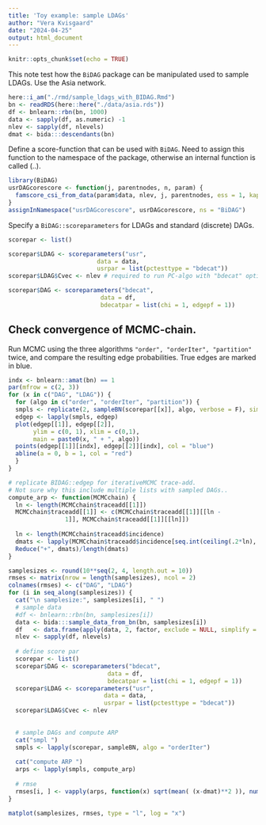 ```yaml
---
title: 'Toy example: sample LDAGs'
author: "Vera Kvisgaard"
date: "2024-04-25"
output: html_document
---
```


```r
knitr::opts_chunk$set(echo = TRUE)

```

This note test how the `BiDAG` package can be manipulated used to sample LDAGs. 
Use the Asia network. 

```r
here::i_am("./rmd/sample_ldags_with_BIDAG.Rmd")
bn <- readRDS(here::here("./data/asia.rds"))
df <- bnlearn::rbn(bn, 1000)
data <- sapply(df, as.numeric) -1
nlev <- sapply(df, nlevels)
dmat <- bida:::descendants(bn)
```

Define a score-function that can be used with `BiDAG`. 
Need to assign this function to the namespace of the package, otherwise an internal function is called (..).
```r
library(BiDAG)
usrDAGcorescore <- function(j, parentnodes, n, param) {
  famscore_csi_from_data(param$data, nlev, j, parentnodes, ess = 1, kappa = .5)
}
assignInNamespace("usrDAGcorescore", usrDAGcorescore, ns = "BiDAG")
```

Specify a `BiDAG::scoreparameters` for LDAGs and standard (discrete) DAGs.
```r
scorepar <- list()

scorepar$LDAG <- scoreparameters("usr", 
                         data = data,
                         usrpar = list(pctesttype = "bdecat"))
scorepar$LDAG$Cvec <- nlev # required to run PC-algo with "bdecat" options, in search for initial search space.

scorepar$DAG <- scoreparameters("bdecat", 
                          data = df,
                          bdecatpar = list(chi = 1, edgepf = 1))
```

## Check convergence of MCMC-chain. 
Run MCMC using the three algorithms `"order", "orderIter", "partition"` twice, and compare the resulting edge probabilities. True edges are marked in blue.
```r
indx <- bnlearn::amat(bn) == 1
par(mfrow = c(2, 3))
for (x in c("DAG", "LDAG")) {
  for (algo in c("order", "orderIter", "partition")) {
  smpls <- replicate(2, sampleBN(scorepar[[x]], algo, verbose = F), simplify = FALSE)
  edgep <- lapply(smpls, edgep)
  plot(edgep[[1]], edgep[[2]], 
       ylim = c(0, 1), xlim = c(0,1),
       main = paste0(x, " + ", algo))
  points(edgep[[1]][indx], edgep[[2]][indx], col = "blue")
  abline(a = 0, b = 1, col = "red")
  }
}

```



```r

# replicate BIDAG::edgep for iterativeMCMC trace-add. 
# Not sure why this include multiple lists with sampled DAGs..
compute_arp <- function(MCMCchain) {
  ln <- length(MCMCchain$traceadd[[1]])
  MCMCchain$traceadd[[1]] <- c(MCMCchain$traceadd[[1]][[ln - 
                1]], MCMCchain$traceadd[[1]][[ln]])
  
  ln <- length(MCMCchain$traceadd$incidence)
  dmats <- lapply(MCMCchain$traceadd$incidence[seq.int(ceiling(.2*ln), ln)], function(dag) bida:::descendants(as.matrix(dag)))
  Reduce("+", dmats)/length(dmats)
}

samplesizes <- round(10**seq(2, 4, length.out = 10))
rmses <- matrix(nrow = length(samplesizes), ncol = 2)
colnames(rmses) <- c("DAG", "LDAG")
for (i in seq_along(samplesizes)) {
  cat("\n samplesize:", samplesizes[i], " ")
  # sample data
  #df <- bnlearn::rbn(bn, samplesizes[i])
  data <- bida:::sample_data_from_bn(bn, samplesizes[i])
  df   <- data.frame(apply(data, 2, factor, exclude = NULL, simplify = F))
  nlev <- sapply(df, nlevels)
  
  # define score par
  scorepar <- list()
  scorepar$DAG <- scoreparameters("bdecat", 
                            data = df,
                            bdecatpar = list(chi = 1, edgepf = 1))
  scorepar$LDAG <- scoreparameters("usr", 
                           data = data,
                           usrpar = list(pctesttype = "bdecat"))
  scorepar$LDAG$Cvec <- nlev 
  
  
  # sample DAGs and compute ARP
  cat("smpl ")
  smpls <- lapply(scorepar, sampleBN, algo = "orderIter")
  
  cat("compute ARP ")
  arps <- lapply(smpls, compute_arp)
  
  # rmse 
  rmses[i, ] <- vapply(arps, function(x) sqrt(mean( (x-dmat)**2 )), numeric(1))
}

matplot(samplesizes, rmses, type = "l", log = "x")
               
```



